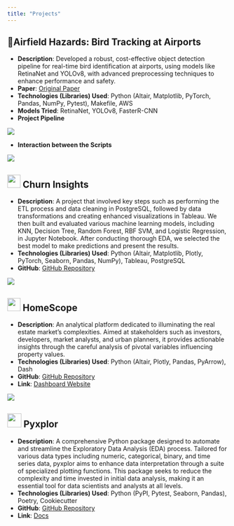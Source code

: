 ```yaml
---
title: "Projects"
---
```

## 🦅Airfield Hazards: Bird Tracking at Airports
- **Description**: Developed a robust, cost-effective object detection pipeline for real-time bird identification at airports, using models like RetinaNet and YOLOv8, with advanced preprocessing techniques to enhance performance and safety.
- **Paper**: [Original Paper](airbird.pdf)
- **Technologies (Libraries) Used**: Python (Altair, Matplotlib, PyTorch, Pandas, NumPy, Pytest), Makefile, AWS
- **Models Tried**: RetinaNet, YOLOv8, FasterR-CNN
- **Project Pipeline**

![](img/Pipeline.png)

- **Interaction between the Scripts**

![](img/interaction.png)


## <img src="img/ChurnInsights_img.png" width='30' height='30'> Churn Insights

- **Description**: A project that involved key steps such as performing the ETL process and data cleaning in PostgreSQL, followed by data transformations and creating enhanced visualizations in Tableau. We then built and evaluated various machine learning models, including KNN, Decision Tree, Random Forest, RBF SVM, and Logistic Regression, in Jupyter Notebook. After conducting thorough EDA, we selected the best model to make predictions and present the results.
- **Technologies (Libraries) Used**: Python (Altair, Matplotlib, Plotly, PyTorch, Seaborn, Pandas, NumPy), Tableau, PostgreSQL
- **GitHub**: [GitHub Repository](https://github.com/iris0614/Churn-Insights-Project)

![](img/Churn_insights.gif)

## <img src="img/logo_main.png" width='30' height='30'> HomeScope

- **Description**: An analytical platform dedicated to illuminating the real estate market's complexities. Aimed at stakeholders such as investors, developers, market analysts, and urban planners, it provides actionable insights through the careful analysis of pivotal variables influencing property values.
- **Technologies (Libraries) Used**: Python (Altair, Plotly, Pandas, PyArrow), Dash
- **GitHub**: [GitHub Repository](https://github.com/UBC-MDS/DSCI-532_2024_5_HomeScope)
- **Link**: [Dashboard Website](https://dsci-532-2024-5-homescope.onrender.com/)


![](img/homescope.gif)

## <img src="img/pyxplor_logo.png" width='32' height='32'> Pyxplor

- **Description**: A comprehensive Python package designed to automate and streamline the Exploratory Data Analysis (EDA) process. Tailored for various data types including numeric, categorical, binary, and time series data, pyxplor aims to enhance data interpretation through a suite of specialized plotting functions. This package seeks to reduce the complexity and time invested in initial data analysis, making it an essential tool for data scientists and analysts at all levels.
- **Technologies (Libraries) Used**: Python (PyPI, Pytest, Seaborn, Pandas),  Poetry, Cookiecutter
- **GitHub**: [GitHub Repository](https://github.com/UBC-MDS/PyXplor)
- **Link**: [Docs](https://pyxplor.readthedocs.io/en/latest/?badge=latest)



